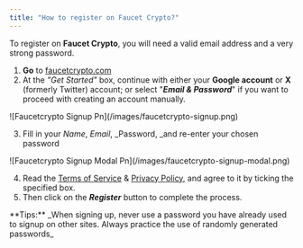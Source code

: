 ```yaml
---
title: "How to register on Faucet Crypto?"
---
```


To register on **Faucet Crypto**, you will need a valid email address and a very strong password.

1. **Go** to [faucetcrypto.com](http://faucetcrypto.com)
2. At the _"Get Started"_ box, continue with either your **Google account** or **X** (formerly Twitter) account; or select "**_Email & Password_**" if you want to proceed with creating an account manually.

<Frame>
  ![Faucetcrypto Signup Pn](/images/faucetcrypto-signup.png)
</Frame>

3. Fill in your _Name_, _Email_, _Password, _and re-enter your chosen password

<Frame>
  ![Faucetcrypto Signup Modal Pn](/images/faucetcrypto-signup-modal.png)
</Frame>

4. Read the [Terms of Service](https://faucetcrypto.com/terms-of-service) & [Privacy Policy](https://faucetcrypto.com/privacy-policy), and agree to it by ticking the specified box.
5. Then click on the **_Register_** button to complete the process.

<Note>
  **Tips:** _When signing up, never use a password you have already used to signup on other sites. Always practice the use of randomly generated passwords_
</Note>